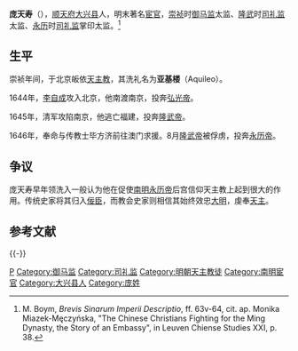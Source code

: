 '''庞天寿'''（{{bd|1588年||1657年||catIdx=P}}），[[顺天府|顺天府]][[大兴县_(金朝)|大兴县]]人，明末著名[[宦官|宦官]]，[[崇祯|崇祯]]时[[御马监|御马监]]太监、[[隆武|隆武]]时[[司礼监|司礼监]]太监、[[永曆_(南明)|永历]]时[[司礼监|司礼监]]掌印太监。<ref>M. Boym, ''Brevis Sinarum Imperii Descriptio'', ff. 63v-64, cit. ap. Monika Miazek-Męczyńska, "The Chinese Christians Fighting for the Ming Dynasty, the Story of an Embassy", in Leuven Chiense Studies XXI, p. 38.</ref>

== 生平 ==
崇祯年间，于北京皈依[[天主教|天主教]]，其洗礼名为'''亚基楼'''（Aquileo）。

1644年，[[李自成|李自成]]攻入北京，他南渡南京，投奔[[弘光帝|弘光帝]]。

1645年，清军攻陷南京，他逃亡福建，投奔[[隆武帝|隆武帝]]。

1646年，奉命与传教士毕方济前往澳门求援。8月[[隆武帝|隆武帝]]被俘虏，投奔[[永历帝|永历帝]]。

==争议==
庞天寿早年领洗入一般认为他在促使[[南明|南明]][[永历帝|永历帝]]后宫信仰天主教上起到很大的作用。传统史家将其归入[[佞臣|佞臣]]，而教会史家则相信其始终效忠[[明朝|大明]]，虔奉[[天主|天主]]。

==参考文献==
{{Reflist}}

{{-}}
{{中国基督教史|明}}
[[Category:明朝宦官|P]]
[[Category:御马监|Category:御马监]]
[[Category:司礼监|Category:司礼监]]
[[Category:明朝天主教徒|Category:明朝天主教徒]]
[[Category:南明宦官|Category:南明宦官]]
[[Category:大兴县人|Category:大兴县人]]
[[Category:庞姓|Category:庞姓]]